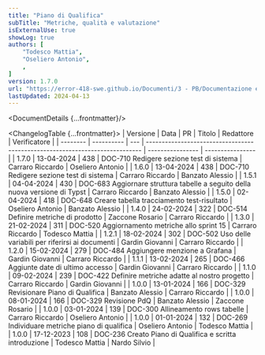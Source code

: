```yaml
---
title: "Piano di Qualifica"
subTitle: "Metriche, qualità e valutazione"
isExternalUse: true
showLog: true
authors: [
	"Todesco Mattia",
	"Oseliero Antonio",
	,
]
version: 1.7.0
url: "https://error-418-swe.github.io/Documenti/3 - PB/Documentazione esterna/Piano di Qualifica_v1.7.0.pdf"
lastUpdated: 2024-04-13
---
```



<DocumentDetails {...frontmatter}/>

<ChangelogTable {...frontmatter}>
| Versione | Data       | PR  | Titolo                                                                       | Redattore        | Verificatore     |
| -------- | ---------- | --- | ---------------------------------------------------------------------------- | ---------------- | ---------------- |
| 1.7.0    | 13-04-2024 | 438 | DOC-710 Redigere sezione test di sistema                                     | Carraro Riccardo | Oseliero Antonio |
| 1.6.0    | 13-04-2024 | 438 | DOC-710 Redigere sezione test di sistema                                     | Carraro Riccardo | Banzato Alessio  |
| 1.5.1    | 04-04-2024 | 430 | DOC-683 Aggiornare struttura tabelle a seguito della nuova versione di Typst | Carraro Riccardo | Banzato Alessio  |
| 1.5.0    | 02-04-2024 | 418 | DOC-648 Creare tabella tracciamento test-risultato                           | Oseliero Antonio | Banzato Alessio  |
| 1.4.0    | 24-02-2024 | 322 | DOC-514 Definire metriche di prodotto                                        | Zaccone Rosario  | Carraro Riccardo |
| 1.3.0    | 21-02-2024 | 311 | DOC-520 Aggiornamento metriche allo sprint 15                                | Carraro Riccardo | Todesco Mattia   |
| 1.2.1    | 18-02-2024 | 302 | DOC-502 Uso delle variabili per riferirsi ai documenti                       | Gardin Giovanni  | Carraro Riccardo |
| 1.2.0    | 15-02-2024 | 279 | DOC-484 Aggiungere menzione a Grafana                                        | Gardin Giovanni  | Carraro Riccardo |
| 1.1.1    | 13-02-2024 | 265 | DOC-466 Aggiunte date di ultimo accesso                                      | Gardin Giovanni  | Carraro Riccardo |
| 1.1.0    | 09-02-2024 | 239 | DOC-422 Definire metriche adatte al nostro progetto                          | Carraro Riccardo | Gardin Giovanni  |
| 1.0.0    | 13-01-2024 | 166 | DOC-329 Revisionare Piano di Qualifica                                       | Banzato Alessio  | Carraro Riccardo |
| 1.0.0    | 08-01-2024 | 166 | DOC-329 Revisione PdQ                                                        | Banzato Alessio  | Zaccone Rosario  |
| 1.0.0    | 03-01-2024 | 139 | DOC-300 Allineamento rows tabelle                                            | Carraro Riccardo | Oseliero Antonio |
| 1.0.0    | 01-01-2024 | 132 | DOC-269 Individuare metriche piano di qualifica                              | Oseliero Antonio | Todesco Mattia   |
| 1.0.0    | 17-12-2023 | 108 | DOC-236 Creato Piano di Qualifica e scritta introduzione                     | Todesco Mattia   | Nardo Silvio     |
</ChangelogTable>

